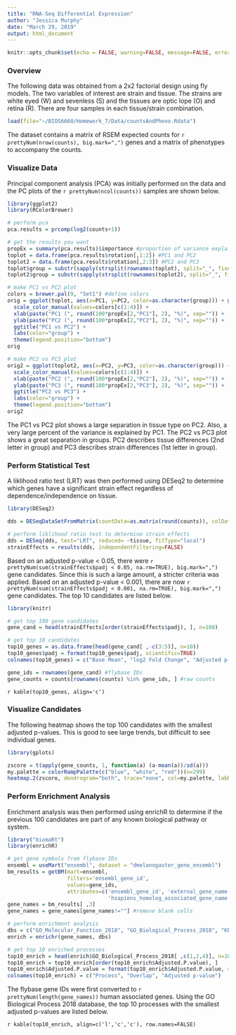 ---
title: "RNA-Seq Differential Expression"
author: "Jessica Murphy"
date: "March 29, 2019"
output: html_document
---

```{r setup, include=FALSE}
knitr::opts_chunk$set(echo = FALSE, warning=FALSE, message=FALSE, error=FALSE)
```

### Overview

The following data was obtained from a 2x2 factorial design using fly models. The two variables of interest are strain and tissue. The strains are white eyed (W) and sevenless (S) and the tissues are optic lope (O) and retina (R). There are four samples in each tissue/strain combination.

```{r load_file}
load(file="~/BIOS6660/Homework_7/Data/countsAndPheno.Rdata")
```

The dataset contains a matrix of RSEM expected counts for `r prettyNum(nrow(counts), big.mark=",")` genes and a matrix of phenotypes to accompany the counts.

### Visualize Data

Principal component analysis (PCA) was initially performed on the data and the PC plots of the `r prettyNum(ncol(counts))` samples are shown below.

```{r pca, fig.height=5, fig.width=6, fig.align='center'}
library(ggplot2)
library(RColorBrewer)

# perform pca
pca.results = prcomp(log2(counts+1))

# get the results you want
propEx = summary(pca.results)$importance #proportion of variance explained
toplot = data.frame(pca.results$rotation[,1:2]) #PC1 and PC2
toplot2 = data.frame(pca.results$rotation[,2:3]) #PC2 and PC3
toplot$group = substr(sapply(strsplit(rownames(toplot), split="_", fixed=TRUE), "[[", 2), 1, 2)
toplot2$group = substr(sapply(strsplit(rownames(toplot2), split="_", fixed=TRUE), "[[", 2), 1, 2)

# make PC1 vs PC2 plot
colors = brewer.pal(9, "Set1") #define colors
orig = ggplot(toplot, aes(x=PC1, y=PC2, color=as.character(group))) + geom_point() +
  scale_color_manual(values=colors[c(1:4)]) +
  xlab(paste("PC1 (", round(100*propEx[2,"PC1"], 2), "%)", sep="")) +
  ylab(paste("PC2 (", round(100*propEx[2,"PC2"], 2), "%)", sep="")) +
  ggtitle("PC1 vs PC2") + 
  labs(color="group") +
  theme(legend.position="bottom")
orig

# make PC2 vs PC3 plot
orig2 = ggplot(toplot2, aes(x=PC2, y=PC3, color=as.character(group))) + geom_point() +
  scale_color_manual(values=colors[c(1:4)]) +
  xlab(paste("PC2 (", round(100*propEx[2,"PC2"], 2), "%)", sep="")) +
  ylab(paste("PC3 (", round(100*propEx[2,"PC3"], 2), "%)", sep="")) +
  ggtitle("PC2 vs PC3") + 
  labs(color="group") +
  theme(legend.position="bottom")
orig2
```

The PC1 vs PC2 plot shows a large separation in tissue type on PC2. Also, a very large percent of the variance is explained by PC1. The PC2 vs PC3 plot shows a great separation in groups. PC2 describes tissue differences (2nd letter in group) and PC3 describes strain differences (1st letter in group).

### Perform Statistical Test

A liklihood ratio test (LRT) was then performed using DESeq2 to determine which genes have a significant strain effect regardless of dependence/independence on tissue.

```{r test}
library(DESeq2)

dds = DESeqDataSetFromMatrix(countData=as.matrix(round(counts)), colData=pheno, design = ~strain*tissue)

# perform liklihood ratio test to determine strain effects
dds = DESeq(dds, test="LRT", reduced= ~tissue, fitType="local")
strainEffects = results(dds, independentFiltering=FALSE)
```

Based on an adjusted p-value < 0.05, there were `r prettyNum(sum(strainEffects$padj < 0.05, na.rm=TRUE), big.mark=",")` gene candidates. Since this is such a large amount, a stricter criteria was applied. Based on an adjusted p-value < 0.001, there are now `r prettyNum(sum(strainEffects$padj < 0.001, na.rm=TRUE), big.mark=",")` gene candidates. The top 10 candidates are listed below.

```{r cand}
library(knitr)

# get top 100 gene candidates
gene_cand = head(strainEffects[order(strainEffects$padj), ], n=100)

# get top 10 candidates
top10_genes = as.data.frame(head(gene_cand[ ,-c(3:5)], n=10))
top10_genes$padj = format(top10_genes$padj, scientific=TRUE)
colnames(top10_genes) = c("Base Mean", "log2 Fold Change", "Adjusted p-value")

gene_ids = rownames(gene_cand) #flybase IDs
gene_counts = counts[rownames(counts) %in% gene_ids, ] #raw counts
```

`r kable(top10_genes, align='c')`

### Visualize Candidates

The following heatmap shows the top 100 candidates with the smallest adjusted p-values. This is good to see large trends, but difficult to see individual genes.

```{r heatmap, fig.align='center'}
library(gplots)

zscore = t(apply(gene_counts, 1, function(a) (a-mean(a))/sd(a)))
my.palette = colorRampPalette(c("blue", "white", "red"))(n=299)
heatmap.2(zscore, dendrogram="both", trace="none", col=my.palette, labRow=FALSE, margins=c(7,5))
```

### Perform Enrichment Analysis

Enrichment analysis was then performed using enrichR to determine if the previous 100 candidates are part of any known biological pathway or system. 

```{r enrichment, results='hide'}
library("biomaRt")
library(enrichR)

# get gene symbols from flybase IDs
ensembl = useMart("ensembl", dataset = "dmelanogaster_gene_ensembl")
bm_results = getBM(mart=ensembl, 
                   filters='ensembl_gene_id', 
                   values=gene_ids, 
                   attributes=c('ensembl_gene_id', 'external_gene_name',
                                'hsapiens_homolog_associated_gene_name'))
gene_names = bm_results[ ,3]
gene_names = gene_names[gene_names!=""] #remove blank cells

# perform enrichment analysis
dbs = c("GO_Molecular_Function_2018", "GO_Biological_Process_2018", "KEGG_2016")
enrich = enrichr(gene_names, dbs)

# get top 10 enriched processes
top10_enrich = head(enrich$GO_Biological_Process_2018[ ,c(1,2,4)], n=10)
top10_enrich = top10_enrich[order(top10_enrich$Adjusted.P.value), ]
top10_enrich$Adjusted.P.value = format(top10_enrich$Adjusted.P.value, scientific=TRUE)
colnames(top10_enrich) = c("Process", "Overlap", "Adjusted p-value")
```

The flybase gene IDs were first converted to `r prettyNum(length(gene_names))` human associated genes. Using the GO Biological Process 2018 database, the top 10 processes with the smallest adjusted p-values are listed below.

`r kable(top10_enrich, align=c('l','c','c'), row.names=FALSE)`